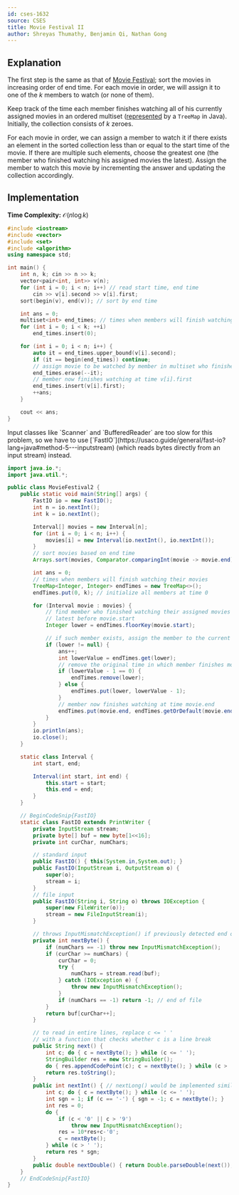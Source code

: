 ```yaml
---
id: cses-1632
source: CSES
title: Movie Festival II
author: Shreyas Thumathy, Benjamin Qi, Nathan Gong
---
```


## Explanation

The first step is the same as that of
[Movie Festival](/silver/greedy-sorting#example---the-scheduling-problem); sort
the movies in increasing order of end time. For each movie in order, we will
assign it to one of the $k$ members to watch (or none of them).

Keep track of the time each member finishes watching all of his currently
assigned movies in an ordered multiset
([represented](https://usaco.guide/silver/intro-ordered/?lang=java#multisets) by
a `TreeMap` in Java). Initially, the collection consists of $k$ zeroes.

For each movie in order, we can assign a member to watch it if there exists an
element in the sorted collection less than or equal to the start time of the
movie. If there are multiple such elements, choose the greatest one (the member
who finished watching his assigned movies the latest). Assign the member to
watch this movie by incrementing the answer and updating the collection
accordingly.

## Implementation

**Time Complexity:** $\mathcal{O}(n\log k)$

<LanguageSection>

<CPPSection>


```cpp
#include <iostream>
#include <vector>
#include <set>
#include <algorithm>
using namespace std;

int main() {
	int n, k; cin >> n >> k;
	vector<pair<int, int>> v(n);
	for (int i = 0; i < n; i++) // read start time, end time
		cin >> v[i].second >> v[i].first;
	sort(begin(v), end(v)); // sort by end time

	int ans = 0;
	multiset<int> end_times; // times when members will finish watching movies
	for (int i = 0; i < k; ++i)
		end_times.insert(0);

	for (int i = 0; i < n; i++) {
		auto it = end_times.upper_bound(v[i].second);
		if (it == begin(end_times)) continue;
		// assign movie to be watched by member in multiset who finishes at time *prev(it)
		end_times.erase(--it);
		// member now finishes watching at time v[i].first
		end_times.insert(v[i].first);
		++ans;
	}

	cout << ans;
}
```

</CPPSection>

<JavaSection>

<Warning>
Input classes like `Scanner` and `BufferedReader` are too slow for this problem,
so we have to use [`FastIO`](https://usaco.guide/general/fast-io?lang=java#method-5---inputstream) (which reads bytes directly from an input stream) instead.
</Warning>

```java
import java.io.*;
import java.util.*;

public class MovieFestival2 {
	public static void main(String[] args) {
		FastIO io = new FastIO();
		int n = io.nextInt();
		int k = io.nextInt();

		Interval[] movies = new Interval[n];
		for (int i = 0; i < n; i++) {
			movies[i] = new Interval(io.nextInt(), io.nextInt());
		}
		// sort movies based on end time
		Arrays.sort(movies, Comparator.comparingInt(movie -> movie.end));

		int ans = 0;
		// times when members will finish watching their movies
		TreeMap<Integer, Integer> endTimes = new TreeMap<>();
		endTimes.put(0, k); // initialize all members at time 0

		for (Interval movie : movies) {
			// find member who finished watching their assigned movies the
			// latest before movie.start
			Integer lower = endTimes.floorKey(movie.start);

			// if such member exists, assign the member to the current movie
			if (lower != null) {
				ans++;
				int lowerValue = endTimes.get(lower);
				// remove the original time in which member finishes movie
				if (lowerValue - 1 == 0) {
					endTimes.remove(lower);
				} else {
					endTimes.put(lower, lowerValue - 1);
				}
				// member now finishes watching at time movie.end
				endTimes.put(movie.end, endTimes.getOrDefault(movie.end, 0) + 1);
			}
		}
		io.println(ans);
		io.close();
	}

	static class Interval {
		int start, end;

		Interval(int start, int end) {
			this.start = start;
			this.end = end;
		}
	}

	// BeginCodeSnip{FastIO}
	static class FastIO extends PrintWriter {
		private InputStream stream;
		private byte[] buf = new byte[1<<16];
		private int curChar, numChars;

		// standard input
		public FastIO() { this(System.in,System.out); }
		public FastIO(InputStream i, OutputStream o) {
			super(o);
			stream = i;
		}
		// file input
		public FastIO(String i, String o) throws IOException {
			super(new FileWriter(o));
			stream = new FileInputStream(i);
		}

		// throws InputMismatchException() if previously detected end of file
		private int nextByte() {
			if (numChars == -1) throw new InputMismatchException();
			if (curChar >= numChars) {
				curChar = 0;
				try {
					numChars = stream.read(buf);
				} catch (IOException e) {
					throw new InputMismatchException();
				}
				if (numChars == -1) return -1; // end of file
			}
			return buf[curChar++];
		}

		// to read in entire lines, replace c <= ' '
		// with a function that checks whether c is a line break
		public String next() {
			int c; do { c = nextByte(); } while (c <= ' ');
			StringBuilder res = new StringBuilder();
			do { res.appendCodePoint(c); c = nextByte(); } while (c > ' ');
			return res.toString();
		}
		public int nextInt() { // nextLong() would be implemented similarly
			int c; do { c = nextByte(); } while (c <= ' ');
			int sgn = 1; if (c == '-') { sgn = -1; c = nextByte(); }
			int res = 0;
			do {
				if (c < '0' || c > '9')
					throw new InputMismatchException();
				res = 10*res+c-'0';
				c = nextByte();
			} while (c > ' ');
			return res * sgn;
		}
		public double nextDouble() { return Double.parseDouble(next()); }
	}
	// EndCodeSnip{FastIO}
}
```

</JavaSection>

</LanguageSection>
